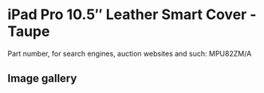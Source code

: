 
# iPad Pro 10.5″ Leather Smart Cover - Taupe

Part number, for search engines, auction websites and such: MPU82ZM/A

## Image gallery

<div style={{ width: "768px" }}>
  <GalleryComponent
    images={[
      {
        original: "/everysource/MPU82.webp",
        thumbnail: "/everypreview/MPU82.webp",
      },
      {
        original: "/everysource/MPU82_AV1_GOLD.webp",
        thumbnail: "/everypreview/MPU82_AV1_GOLD.webp",
      },
      {
        original: "/everysource/MPU82_AV1_SILVER.webp",
        thumbnail: "/everypreview/MPU82_AV1_SILVER.webp",
      },
      {
        original: "/everysource/MPU82_AV1_SPACE_GRAY.webp",
        thumbnail: "/everypreview/MPU82_AV1_SPACE_GRAY.webp",
      },
      {
        original: "/everysource/MPU82_AV2.webp",
        thumbnail: "/everypreview/MPU82_AV2.webp",
      },
      {
        original: "/everysource/MPU82_AV3.webp",
        thumbnail: "/everypreview/MPU82_AV3.webp",
      }
    ]}
  />
</div>